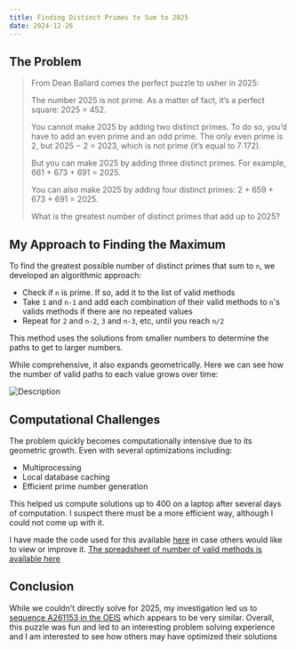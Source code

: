 ```yaml
---
title: Finding Distinct Primes to Sum to 2025
date: 2024-12-26
---
```


## The Problem

> From Dean Ballard comes the perfect puzzle to usher in 2025:
>
> The number 2025 is not prime. As a matter of fact, it’s a perfect square: 2025 = 452.
>
> You cannot make 2025 by adding two distinct primes. To do so, you’d have to add an even prime and an odd prime. The only even prime is 2, but 2025 − 2 = 2023, which is not prime (it’s equal to 7∙172).
> 
> But you can make 2025 by adding three distinct primes. For example, 661 + 673 + 691 = 2025.
> 
> You can also make 2025 by adding four distinct primes: 2 + 659 + 673 + 691 = 2025.
> 
> What is the greatest number of distinct primes that add up to 2025?
 
## My Approach to Finding the Maximum

To find the greatest possible number of distinct primes that sum to `n`, we developed an algorithmic approach:

* Check if `n` is prime. If so, add it to the list of valid methods
* Take `1` and `n-1` and add each combination of their valid methods to `n`'s valids methods if there are no repeated values
* Repeat for `2` and `n-2`, `3` and `n-3`, etc, until you reach `n/2`

This method uses the solutions from smaller numbers to determine the paths to get to larger numbers. 

While comprehensive, it also expands geometrically. Here we can see how the number of valid paths to each value grows over time:

<img src="/_static/images/validCombinations.png" alt="Description" />


## Computational Challenges
The problem quickly becomes computationally intensive due to its geometric growth. Even with several optimizations including:

- Multiprocessing
- Local database caching
- Efficient prime number generation

This helped us compute solutions up to 400 on a laptop after several days of computation. I suspect there must be a more efficient way, although I could not come up with it.

I have made the code used for this available [here](https://github.com/trbarron/Unique-Prime-Sum-Path-Finder) in case others would like to view or improve it. [The spreadsheet of number of valid methods is available here](https://docs.google.com/spreadsheets/d/1_QrcI_K1r5osBb4caZIT6Vi0lLLsR3kq2serejIUpbY/edit?usp=sharing)

## Conclusion
While we couldn't directly solve for 2025, my investigation led us to [sequence A261153 in the OEIS](https://oeis.org/A261153) which appears to be very similar. Overall, this puzzle was fun and led to an interesting problem solving experience and I am interested to see how others may have optimized their solutions